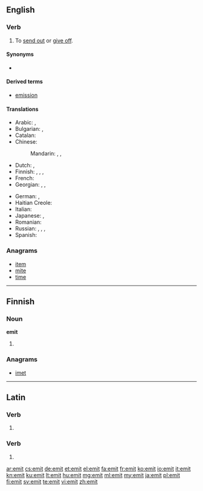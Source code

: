 {{also|émit|émît}}
==English==

===Verb===
{{en-verb|emit|t|ing}}

# {{transitive}} To [[send out]] or [[give off]].

====Synonyms====
* {{l|en|outsend}}

====Derived terms====
* [[emission]]

====Translations====
{{trans-top|to send out or give off}}
* Arabic: {{t|ar|نفث|tr=náfatha}},  {{t|ar|أصدر|tr='áSdara}}
* Bulgarian: {{t|bg|изпускам|sc=Cyrl}}, {{t|bg|излъчвам|sc=Cyrl}}
* Catalan: {{t|ca|emetre}}
* Chinese:
*: Mandarin: {{t|cmn|排放|tr=páifàng|sc=Hani}},  {{t|cmn|散發|sc=Hani}},  {{t|cmn|散发|tr=sànfā|sc=Hani}}
* Dutch: {{t|nl|uitzenden}}, {{t|nl|afgeven}}
* Finnish: {{t+|fi|päästää}}, {{t-|fi|emittoida}}, {{t+|fi|lähettää}}, {{t-|fi|säteillä}}
* French: {{t+|fr|émettre}}
* Georgian: {{t|ka|გამოცემა|sc=Geor}}, {{t|ka|გამოყოფა|sc=Geor}}, {{t|ka|გამოსხივება|sc=Geor}}
{{trans-mid}}
* German: {{t+|de|emittieren}},  {{t|de|aussenden}}
* Haitian Creole: {{tø|ht|emèt}}
* Italian: {{t+|it|emettere}}
* Japanese: {{t|ja|放つ|tr=はなつ, hanatsu}},  {{t-|ja|放射|alt=放射する|tr=ほうしゃする, hōsha-surú}}
* Romanian: {{t|ro|emite}}
* Russian: {{t|ru|выбрасывать|tr=vybrásyvat'}},  {{t|ru|выделять|tr=vydelját'}},  {{t|ru|испускать|tr=ispuskát'}},  {{t|ru|извергать|tr=izvergát'}}
* Spanish: {{t-|es|emitir}}
{{trans-bottom}}

===Anagrams===
* [[item]]
* [[mite]]
* [[time]]

----

==Finnish==

===Noun===
'''emit'''

# {{plural of|emi|lang=fi}}

===Anagrams===
* [[imet#Finnish|imet]]

----

==Latin==

===Verb===
{{la-verb-form|emit}}

# {{conjugation of|emo|emō|3|s|pres|act|ind|lang=la}}

===Verb===
{{la-verb-form|ēmit}}

# {{conjugation of|emo|emō|3|s|perf|act|ind|lang=la}}

[[ar:emit]]
[[cs:emit]]
[[de:emit]]
[[et:emit]]
[[el:emit]]
[[fa:emit]]
[[fr:emit]]
[[ko:emit]]
[[io:emit]]
[[it:emit]]
[[kn:emit]]
[[ku:emit]]
[[lt:emit]]
[[hu:emit]]
[[mg:emit]]
[[ml:emit]]
[[my:emit]]
[[ja:emit]]
[[pl:emit]]
[[fi:emit]]
[[sv:emit]]
[[te:emit]]
[[vi:emit]]
[[zh:emit]]